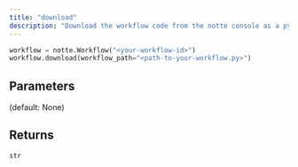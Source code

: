 ```yaml
---
title: "download"
description: "Download the workflow code from the notte console as a python file"
---
```




```python
workflow = notte.Workflow("<your-workflow-id>")
workflow.download(workflow_path="<path-to-your-workflow.py>")
```


## Parameters

<ParamField path="workflow_path" type="UnionType[str, None]">

</ParamField>

<ParamField path="version" type="UnionType[str, None]">
   (default: None)
</ParamField>

## Returns

`str`
